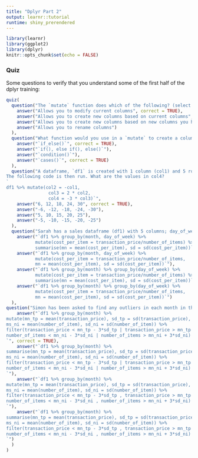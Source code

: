 ```yaml
---
title: "Dplyr Part 2"
output: learnr::tutorial
runtime: shiny_prerendered
---
```


```r
library(learnr)
library(ggplot2)
library(dplyr)
knitr::opts_chunk$set(echo = FALSE)
```


### Quiz

Some questions to verify that you understand some of the first half of the dplyr training:

```r
quiz(
  question("The `mutate` function does which of the following? (select all that apply)",
    answer("Allows you to modify current columns", correct = TRUE),
    answer("Allows you to create new columns based on current columns", correct = TRUE),
    answer("Allows you to create new columns based on new columns you have just created", correct = TRUE),
    answer("Allows you to rename columns")
  ),
  question("What function would you use in a `mutate` to create a column based on a conditional statement",
    answer("`if_else()`", correct = TRUE),
    answer("`if(), else if(), else()`"),
    answer("`condition()`"),
    answer("`cases()`", correct = TRUE)
  ),
  question("A dataframe, `df1` is created with 1 column (col1) and 5 rows, populated with the numbers 1-5.
The following code is then run. What are the values in col4?
`
df1 %>% mutate(col2 = -col1,
                col3 = 2 * col2,
                col4 = -3 * col3)`",
    answer("6, 12, 18, 24, 30", correct = TRUE),
    answer("-6, -12, -18, -24, -30"),
    answer("5, 10, 15, 20, 25"),
    answer("-5, -10, -15, -20, -25")
  ),
  question("Sarah has a sales dataframe (df1) with 5 columns; day_of_week, month, transaction_ID, transaction_price, number_of_items, and wants to find the mean and standard deviation of the average price per item for each transaction, per day and month. Which code should she use?",
    answer("`df1 %>% group_by(month, day_of_week) %>% 
           mutate(cost_per_item = transaction_price/number_of_items) %>%
           summarise(mn = mean(cost_per_item), sd = sd(cost_per_item))`", correct = TRUE),
    answer("`df1 %>% group_by(month, day_of_week) %>% 
           mutate(cost_per_item = transaction_price/number_of_items,
           mn = mean(cost_per_item), sd = sd(cost_per_item))`"),
    answer("`df1 %>% group_by(month) %>% group_by(day_of_week) %>% 
           mutate(cost_per_item = transaction_price/number_of_items) %>%
           summarise(mn = mean(cost_per_item), sd = sd(cost_per_item))`"),
    answer("`df1 %>% group_by(month) %>% group_by(day_of_week) %>% 
           mutate(cost_per_item = transaction_price/number_of_items,
           mn = mean(cost_per_item), sd = sd(cost_per_item))`")
  ),
question("Simon has been asked to find any outliers in each month in the same dataset, we class an outlier as any sale that has a price more than 3 standard deviatons away from the mean (in either direction), or has a number of items more than 3 sd away from the mean (in either direction). Which code should he use?",
    answer("`df1 %>% group_by(month) %>% 
mutate(mn_tp = mean(transaction_price), sd_tp = sd(transaction_price),
ms_ni = mean(number_of_item), sd_ni = sd(number_of_item)) %>%
filter(transaction_price < mn_tp - 3*sd_tp | transaction_price > mn_tp + 3*sd_tp |
number_of_items < mn_ni - 3*sd_ni | number_of_items > mn_ni + 3*sd_ni)
`", correct = TRUE),
    answer("`df1 %>% group_by(month) %>% 
summarise(mn_tp = mean(transaction_price), sd_tp = sd(transaction_price),
ms_ni = mean(number_of_item), sd_ni = sd(number_of_item)) %>%
filter(transaction_price < mn_tp - 3*sd_tp | transaction_price > mn_tp + 3*sd_tp |
number_of_items < mn_ni - 3*sd_ni | number_of_items > mn_ni + 3*sd_ni)
`"),
    answer("`df1 %>% group_by(month) %>% 
mutate(mn_tp = mean(transaction_price), sd_tp = sd(transaction_price),
ms_ni = mean(number_of_item), sd_ni = sd(number_of_item)) %>%
filter(transaction_price < mn_tp - 3*sd_tp , transaction_price > mn_tp + 3*sd_tp ,
number_of_items < mn_ni - 3*sd_ni , number_of_items > mn_ni + 3*sd_ni)
`"),
    answer("`df1 %>% group_by(month) %>% 
summarise(mn_tp = mean(transaction_price), sd_tp = sd(transaction_price),
ms_ni = mean(number_of_item), sd_ni = sd(number_of_item)) %>%
filter(transaction_price < mn_tp - 3*sd_tp , transaction_price > mn_tp + 3*sd_tp ,
number_of_items < mn_ni - 3*sd_ni , number_of_items > mn_ni + 3*sd_ni)
`")
  )
)
```

